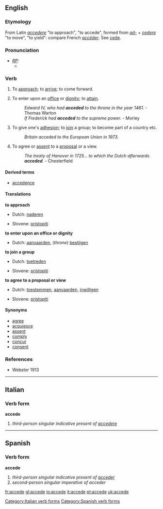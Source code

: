 ==English==

===Etymology===
From Latin ''[[accedere]]'' "to approach", "to accede", formed from ''[[ad-]]'' + ''[[cedere]]'' "to move", "to yield": compare French ''[[accéder]]''. See [[cede]].

===Pronunciation===
* ''[[RP]]:''
** {{IPA|/əkˈsiːd/}}

===Verb===
{{en-verb|acced|ing}}

# {{intransitive}} {{obsolete}} To [[approach]]; to [[arrive]]; to come forward.
# {{transitive}} To enter upon an [[office]] or [[dignity]]; to [[attain]].
#: ''Edward IV, who had '''acceded''' to the throne in the year 1461.'' - Thomas Warton
#: ''If Frederick had '''acceded''' to the supreme power.'' - Morley
# {{transitive}} To give one's [[adhesion]]; to [[join]] a group; to become part of a country etc.
#: ''Britain acceded to the European Union in 1973.''
# {{transitive}} To agree or [[assent]] to a [[proposal]] or a view.
#: ''The treaty of Hanover in 1725... to which the Dutch afterwards '''acceded'''.'' - Chesterfield

====Derived terms====
* [[accedence]]

====Translations====
'''to approach'''
{{top}}
* Dutch: [[naderen]]
{{mid}}
*Slovene: [[pristopiti]]
{{bottom}}

'''to enter upon an office or dignity'''
{{top}}
* Dutch: [[aanvaarden]], (''throne'') [[bestijgen]]
{{mid}}
{{bottom}}

'''to join a group'''
{{top}}
* Dutch: [[toetreden]]
{{mid}}
*Slovene: [[pristopiti]]
{{bottom}}

'''to agree to a proposal or view'''
{{top}}
* Dutch: [[toestemmen]], [[aanvaarden]], [[inwilligen]]
{{mid}}
*Slovene: [[pristopiti]]
{{bottom}}

====Synonyms====
* [[agree]]
* [[acquiesce]]
* [[assent]]
* [[comply]]
* [[concur]]
* [[consent]]

===References===
*Webster 1913
----

==Italian==
===Verb form===
'''accede'''

# ''third-person singular indicative present of [[accedere]]''
[[Category:Italian verb forms]]
----

==Spanish==
===Verb form===
'''accede'''

# ''third-person singular indicative present of [[acceder]]''
# ''second-person singular imperative of acceder''
[[Category:Spanish verb forms]]

[[fr:accede]]
[[gl:accede]]
[[io:accede]]
[[it:accede]]
[[pt:accede]]
[[uk:accede]]